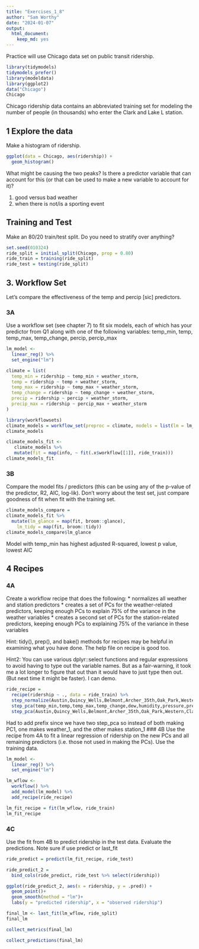 ```yaml
---
title: "Exercises_1_8"
author: "Sam Worthy"
date: "2024-01-07"
output:
  html_document:
    keep_md: yes
---
```


Practice will use Chicago data set on public transit ridership.

```r
library(tidymodels)
tidymodels_prefer()
library(modeldata)
library(ggplot2)
data("Chicago")
Chicago
```

Chicago ridership data contains an abbreviated training set for modeling the number of people (in thousands) who enter the Clark and Lake L station.

## 1 Explore the data

Make a histogram of ridership.

```r
ggplot(data = Chicago, aes(ridership)) +
  geom_histogram()
```

What might be causing the two peaks? Is there a predictor variable that can account for this (or that can be used to make a new variable to account for it)?

1. good versus bad weather
2. when there is not/is a sporting event

## Training and Test

Make an 80/20 train/test split.  Do you need to stratify over anything?

```r
set.seed(010324)
ride_split = initial_split(Chicago, prop = 0.80)
ride_train = training(ride_split)
ride_test = testing(ride_split)
```

## 3. Workflow Set

Let's compare the effectiveness  of the temp and percip [sic] predictors.

### 3A
Use a workflow set (see chapter 7) to fit six models, each of which has your predictor from Q1 along with one of the following variables:
temp_min, temp, temp_max, temp_change, percip, percip_max

```r
lm_model <- 
  linear_reg() %>% 
  set_engine("lm")
```


```r
climate = list(
  temp_min = ridership ~ temp_min + weather_storm,
  temp = ridership ~ temp + weather_storm,
  temp_max = ridership ~ temp_max + weather_storm,
  temp_change = ridership ~ temp_change + weather_storm,
  precip = ridership ~ percip + weather_storm,
  precip_max = ridership ~ percip_max + weather_storm
)
```

```r
library(workflowsets)
climate_models = workflow_set(preproc = climate, models = list(lm = lm_model))
climate_models
```

```r
climate_models_fit <-
   climate_models %>%
   mutate(fit = map(info, ~ fit(.x$workflow[[1]], ride_train)))
climate_models_fit
```

### 3B 
Compare the model fits / predictors (this can be using any of the p-value of the predictor, R2, AIC, log-lik).  Don't worry about the test set, just compare goodness of fit when fit with the training set.

```r
climate_models_compare = 
climate_models_fit %>%
  mutate(lm_glance = map(fit, broom::glance),
    lm_tidy = map(fit, broom::tidy))
climate_models_compare$lm_glance
```

Model with temp_min has highest adjusted R-squared, lowest p value, lowest AIC

## 4 Recipes
### 4A
Create a workflow recipe that does the following:
* normalizes all weather and station predictors
* creates a set of PCs for the weather-related predictors, keeping enough PCs to explain 75% of the variance in the weather variables
* creates a second set of PCs for the station-related predictors, keeping enough PCs to explaining 75% of the variance in these variables

Hint: tidy(), prep(), and bake() methods for recipes may be helpful in examining what you have done.  The help file on recipe is good too.

Hint2: You can use various dplyr::select functions and regular expressions to avoid having to type out the variable names.  But as a fair-warning, it took me a lot longer to figure that out than it would have to just type then out.  (But next time it might be faster).  I can demo.

```r
ride_recipe = 
  recipe(ridership ~ ., data = ride_train) %>%
  step_normalize(Austin,Quincy_Wells,Belmont,Archer_35th,Oak_Park,Western,Clark_Lake,Clinton,Merchandise_Mart,Irving_Park,Washington_Wells,Harlem,Monroe,Polk,Ashland,Kedzie,Addison,Jefferson_Park,Montrose,California,temp_min,temp,temp_max,temp_change,dew,humidity,pressure,pressure_change,wind,wind_max,gust,gust_max,percip,percip_max,weather_rain,weather_snow,weather_cloud,weather_storm) %>%
  step_pca(temp_min,temp,temp_max,temp_change,dew,humidity,pressure,pressure_change,wind,wind_max,gust,gust_max,percip,percip_max,weather_rain,weather_snow,weather_cloud,weather_storm,threshold = .75, prefix = "weather") %>%
  step_pca(Austin,Quincy_Wells,Belmont,Archer_35th,Oak_Park,Western,Clark_Lake,Clinton,Merchandise_Mart,Irving_Park,Washington_Wells,Harlem,Monroe,Polk,Ashland,Kedzie,Addison,Jefferson_Park,Montrose,California, threshold = .75, prefix = "station")
```

Had to add prefix since we have two step_pca so instead of both making PC1, one makes weather_1, and the other makes station_1
### 4B
Use the recipe from 4A to fit a linear regression of ridership on the new PCs and all remaining predictors (i.e. those not used in making the PCs).  Use the training data.

```r
lm_model <- 
  linear_reg() %>% 
  set_engine("lm")
```

```r
lm_wflow <- 
  workflow() %>% 
  add_model(lm_model) %>%
  add_recipe(ride_recipe)
```

```r
lm_fit_recipe = fit(lm_wflow, ride_train)
lm_fit_recipe
```

### 4C
Use the fit from 4B to predict ridership in the test data.  Evaluate the predictions.
Note sure if use predict or last_fit
```r
ride_predict = predict(lm_fit_recipe, ride_test)
```

```r
ride_predict_2 = 
  bind_cols(ride_predict, ride_test %>% select(ridership)) 
```

```r
ggplot(ride_predict_2, aes(x = ridership, y = .pred)) +
  geom_point()+
  geom_smooth(method = "lm")+
  labs(y = "predicted ridership", x = "observed ridership")
```


```r
final_lm <- last_fit(lm_wflow, ride_split)
final_lm
```

```r
collect_metrics(final_lm)
```

```r
collect_predictions(final_lm)
```

